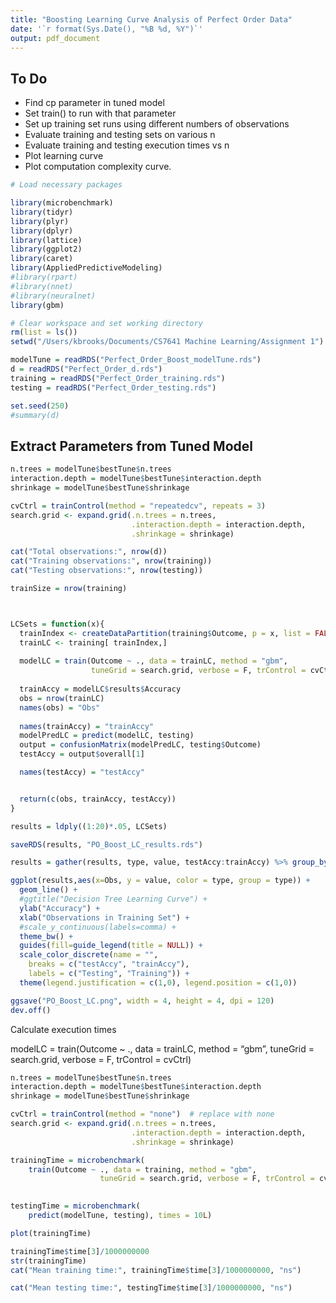 ```yaml
---
title: "Boosting Learning Curve Analysis of Perfect Order Data"
date: '`r format(Sys.Date(), "%B %d, %Y")`'
output: pdf_document
---
```


To Do
-----
* Find cp parameter in tuned model
* Set train() to run with that parameter
* Set up training set runs using different numbers of observations
* Evaluate training and testing sets on various n
* Evaluate training and testing execution times vs n
* Plot learning curve
* Plot computation complexity curve.

```r
# Load necessary packages 

library(microbenchmark)
library(tidyr)
library(plyr)
library(dplyr)
library(lattice)
library(ggplot2)
library(caret)
library(AppliedPredictiveModeling)
#library(rpart)
#library(nnet)
#library(neuralnet)
library(gbm)
```

```r
# Clear workspace and set working directory
rm(list = ls())
setwd("/Users/kbrooks/Documents/CS7641 Machine Learning/Assignment 1")

modelTune = readRDS("Perfect_Order_Boost_modelTune.rds")
d = readRDS("Perfect_Order_d.rds")
training = readRDS("Perfect_Order_training.rds")
testing = readRDS("Perfect_Order_testing.rds")

set.seed(250)
#summary(d)

```

Extract Parameters from Tuned Model
-----------------------------------

```r

n.trees = modelTune$bestTune$n.trees
interaction.depth = modelTune$bestTune$interaction.depth
shrinkage = modelTune$bestTune$shrinkage

cvCtrl = trainControl(method = "repeatedcv", repeats = 3)
search.grid <- expand.grid(.n.trees = n.trees, 
                           .interaction.depth = interaction.depth,
                           .shrinkage = shrinkage)

cat("Total observations:", nrow(d))
cat("Training observations:", nrow(training))
cat("Testing observations:", nrow(testing))

trainSize = nrow(training)



LCSets = function(x){
  trainIndex <- createDataPartition(training$Outcome, p = x, list = FALSE, times = 1)
  trainLC <- training[ trainIndex,]
  
  modelLC = train(Outcome ~ ., data = trainLC, method = "gbm", 
                  tuneGrid = search.grid, verbose = F, trControl = cvCtrl)
  
  trainAccy = modelLC$results$Accuracy
  obs = nrow(trainLC)
  names(obs) = "Obs"
  
  names(trainAccy) = "trainAccy"
  modelPredLC = predict(modelLC, testing)
  output = confusionMatrix(modelPredLC, testing$Outcome)
  testAccy = output$overall[1]

  names(testAccy) = "testAccy"


  return(c(obs, trainAccy, testAccy))
}

results = ldply((1:20)*.05, LCSets)

saveRDS(results, "PO_Boost_LC_results.rds")


```


```r
results = gather(results, type, value, testAccy:trainAccy) %>% group_by(type)

ggplot(results,aes(x=Obs, y = value, color = type, group = type)) + 
  geom_line() + 
  #ggtitle("Decision Tree Learning Curve") +
  ylab("Accuracy") +
  xlab("Observations in Training Set") +
  #scale_y_continuous(labels=comma) +
  theme_bw() +
  guides(fill=guide_legend(title = NULL)) +
  scale_color_discrete(name = "",
    breaks = c("testAccy", "trainAccy"), 
    labels = c("Testing", "Training")) +
  theme(legend.justification = c(1,0), legend.position = c(1,0))

ggsave("PO_Boost_LC.png", width = 4, height = 4, dpi = 120)
dev.off()
```

Calculate execution times

  modelLC = train(Outcome ~ ., data = trainLC, method = "gbm", 
                  tuneGrid = search.grid, verbose = F, trControl = cvCtrl)

```r

n.trees = modelTune$bestTune$n.trees
interaction.depth = modelTune$bestTune$interaction.depth
shrinkage = modelTune$bestTune$shrinkage

cvCtrl = trainControl(method = "none")  # replace with none
search.grid <- expand.grid(.n.trees = n.trees, 
                           .interaction.depth = interaction.depth,
                           .shrinkage = shrinkage)

trainingTime = microbenchmark(
    train(Outcome ~ ., data = training, method = "gbm", 
                    tuneGrid = search.grid, verbose = F, trControl = cvCtrl), times = 10L)

  
testingTime = microbenchmark(
    predict(modelTune, testing), times = 10L)

plot(trainingTime)

trainingTime$time[3]/1000000000
str(trainingTime)
cat("Mean training time:", trainingTime$time[3]/1000000000, "ns")

cat("Mean testing time:", testingTime$time[3]/1000000000, "ns")

```


